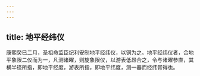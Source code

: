 ```yaml
---
---
---
```

title: 地平经纬仪
---



康熙癸巳二月，圣祖命监臣纪利安制地平经纬仪，以铜为之。地平经纬仪者，合地平象限二仪而为一，凡测诸曜，则旋象限仪，以游表低昂合之，令与诸曜参直，其横半径所指，即地平经度，游表所指，即地平纬度，测一器而经纬胥得也。